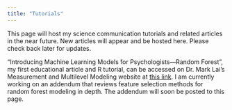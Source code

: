 ```yaml
---
title: "Tutorials"
---
```


This page will host my science communication tutorials and related articles in the near future. New articles will appear and be hosted here. Please check back later for updates.

“Introducing Machine Learning Models for Psychologists—Random Forest”, my first educational article and R tutorial, can be accessed on Dr. Mark Lai’s Measurement and Multilevel Modeling website at [this link](https://mmmlab.rbind.io/posts/2025-03-25-random-forest/). I am currently working on an addendum that reviews feature selection methods for random forest modeling in depth. The addendum will soon be posted to this page.
